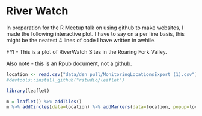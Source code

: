 River Watch
=====================================


In preparation for the R Meetup talk on using github to make websites, I made the following interactive plot.  I have to say on a per line basis, this might be the neatest 4 lines of code I have written in awhile.

FYI - This is a plot of RiverWatch Sites in the Roaring Fork Valley.

Also note - this is an Rpub document, not a github.

```r

location <- read.csv("data/dsn_pull/MonitoringLocationsExport (1).csv")
#devtools::install_github("rstudio/leaflet")

library(leaflet)

m = leaflet() %>% addTiles()
m %>% addCircles(data=location) %>% addMarkers(data=location, popup=location$Name )

```

